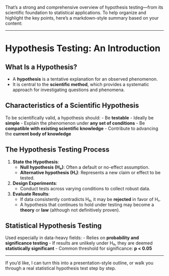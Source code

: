 That’s a strong and comprehensive overview of hypothesis testing—from its scientific foundation to statistical applications. To help organize and highlight the key points, here's a markdown-style summary based on your content:

---

# Hypothesis Testing: An Introduction

## What Is a Hypothesis?

- A **hypothesis** is a tentative explanation for an observed phenomenon.
- It is central to the **scientific method**, which provides a systematic approach for investigating questions and phenomena.

## Characteristics of a Scientific Hypothesis

To be scientifically valid, a hypothesis should:
- Be **testable**
- Ideally be **simple**
- Explain the phenomenon under **any set of conditions**
- Be **compatible with existing scientific knowledge**
- Contribute to advancing the **current body of knowledge**

## The Hypothesis Testing Process

1. **State the Hypothesis**:
   - **Null hypothesis (H₀)**: Often a default or no-effect assumption.
   - **Alternative hypothesis (H₁)**: Represents a new claim or effect to be tested.

2. **Design Experiments**:
   - Conduct tests across varying conditions to collect robust data.

3. **Evaluate Results**:
   - If data consistently contradicts H₀, it may be **rejected** in favor of H₁.
   - A hypothesis that continues to hold under testing may become a **theory** or **law** (although not definitively proven).

## Statistical Hypothesis Testing

Used especially in data-heavy fields:
- Relies on **probability and significance testing**
- If results are unlikely under H₀, they are deemed **statistically significant**
- Common threshold for significance: **p < 0.05**

---

If you’d like, I can turn this into a presentation-style outline, or walk you through a real statistical hypothesis test step by step.
